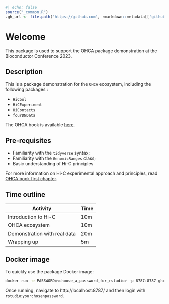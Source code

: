 ```r
#| echo: false
source("_common.R")
.gh_url <- file.path('https://github.com', rmarkdown::metadata[['github-repo']])
```

# Welcome {-}

This package is used to support the OHCA package demonstration at the Bioconductor Conference 2023. 

## Description

This is a package demonstration for the `OHCA` ecosystem, including the 
following packages : 

- `HiCool`
- `HiCExperiment`
- `HiContacts`
- `fourDNData`

The OHCA book is available [here](https://jserizay.com/OHCA/). 

## Pre-requisites

* Familiarity with the `tidyverse` syntax; 
* Familiarity with the `GenomicRanges` class; 
* Basic understanding of Hi-C principles

For more information on Hi-C experimental approach and principles, 
read [OHCA book first chapter](https://jserizay.com/OHCA/principles.html).

## Time outline

| Activity                     | Time |
|------------------------------|------|
| Introduction to Hi-C         | 10m  |
| OHCA ecosystem               | 10m  |
| Demonstration with real data | 20m  |
| Wrapping up                  | 5m   |

## Docker image

To quickly use the package Docker image:

```sh
docker run -e PASSWORD=<choose_a_password_for_rstudio> -p 8787:8787 ghcr.io/js2264/ohca
```
Once running, navigate to http://localhost:8787/ and then login with `rstudio`:`yourchosenpassword`. 

